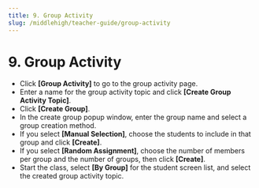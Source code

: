 ```yaml
---
title: 9. Group Activity
slug: /middlehigh/teacher-guide/group-activity
---
```



# 9. Group Activity

- Click **[Group Activity]** to go to the group activity page.
- Enter a name for the group activity topic and click **[Create Group Activity Topic]**.
- Click **[Create Group]**.
- In the create group popup window, enter the group name and select a group creation method.
- If you select **[Manual Selection]**, choose the students to include in that group and click **[Create]**.
- If you select **[Random Assignment]**, choose the number of members per group and the number of groups, then click **[Create]**.
- Start the class, select **[By Group]** for the student screen list, and select the created group activity topic.
